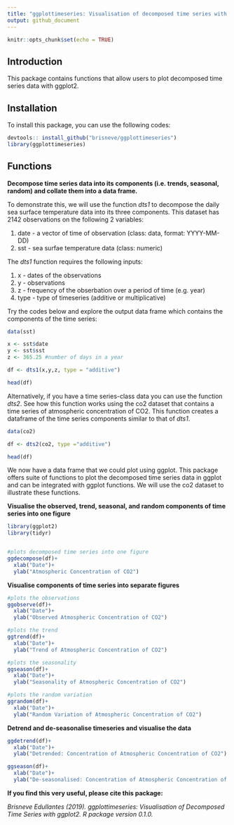 ```yaml
---
title: "ggplottimeseries: Visualisation of decomposed time series with ggplot2"
output: github_document
---
```


```r
knitr::opts_chunk$set(echo = TRUE)
```

## Introduction

This package contains functions that allow users to plot decomposed time series data with ggplot2. 

## Installation

To install this package, you can use the following codes: 

```r

devtools:: install_github("brisneve/ggplottimeseries")
library(ggplottimeseries)

```

## Functions

**Decompose time series data into its components (i.e. trends, seasonal, random) and collate them into a data frame.**

To demonstrate this, we will use the function *dts1*  to decompose the daily sea surface temperature data into its three components. This dataset has 2142 observations on the following 2 variables: 

1. date - a vector of time of observation (class: data, format: YYYY-MM-DD)
2. sst - sea surfae temperature data (class: numeric)

The *dts1* function requires the following inputs: 

1. x - dates of the observations 
2. y - observations 
3. z - frequency of the obserbation over a period of time (e.g. year) 
4. type - type of timeseries (additive or multiplicative) 

Try the codes below and explore the output data frame which contains the components of the time series:

```r
data(sst)

x <- sst$date
y <- sst$sst
z <- 365.25 #number of days in a year

df <- dts1(x,y,z, type = "additive")

head(df)


```


Alternatively, if you have a time series-class data you can use the function *dts2*. See how this function works using the co2 dataset that contains a time series of atmospheric concentration of CO2. This function creates a dataframe of the time series components similar to that of *dts1*. 

```r

data(co2)

df <- dts2(co2, type ="additive")

head(df)

```

We now have a data frame that we could plot using ggplot. This package offers suite of functions to plot the decomposed time series data in ggplot and can be integrated with ggplot functions. We will use the co2 dataset to illustrate these functions. 

**Visualise the observed, trend, seasonal, and random components of time series into one figure**  




```r
library(ggplot2)
library(tidyr)


#plots decomposed time series into one figure
ggdecompose(df)+
  xlab("Date")+
  ylab("Atmospheric Concentration of CO2")

```


**Visualise components of time series into separate figures**

```r
#plots the observations 
ggobserve(df)+
  xlab("Date")+
  ylab("Observed Atmospheric Concentration of CO2")

```

```r

#plots the trend 
ggtrend(df)+
  xlab("Date")+
  ylab("Trend of Atmospheric Concentration of CO2")

```

```r

#plots the seasonality 
ggseason(df)+
  xlab("Date")+
  ylab("Seasonality of Atmospheric Concentration of CO2")

```

```r

#plots the random variation 
ggrandom(df)+
  xlab("Date")+
  ylab("Random Variation of Atmospheric Concentration of CO2")
```

**Detrend and de-seasonalise timeseries and visualise the data**

```r

ggdetrend(df)+
  xlab("Date")+
  ylab("Detrended: Concentration of Atmospheric Concentration of CO2")

```

```r

ggseason(df)+
  xlab("Date")+
  ylab("De-seasonalised: Concentration of Atmospheric Concentration of CO2")

```


**If you find this very useful, please cite this package:** 

  *Brisneve Edullantes (2019). ggplottimeseries: Visualisation of Decomposed Time Series with
  ggplot2. R package version 0.1.0.*


